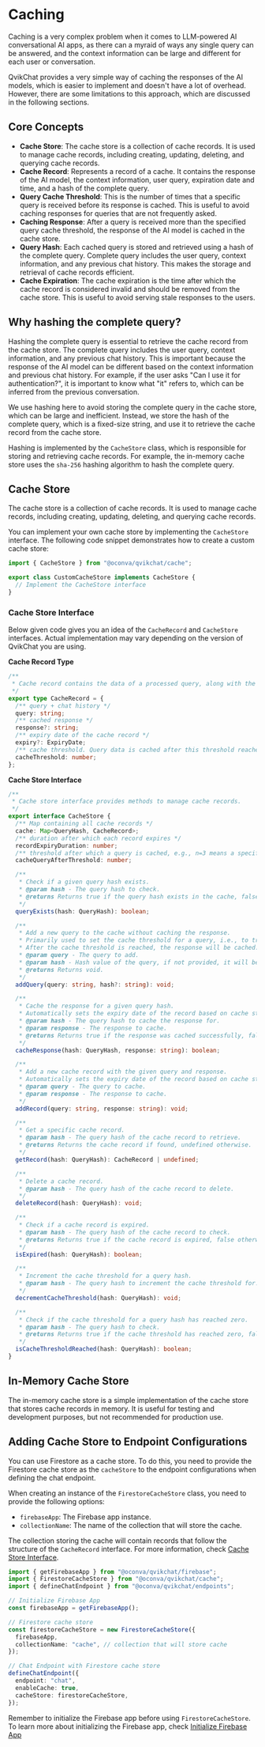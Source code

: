 # Caching

Caching is a very complex problem when it comes to LLM-powered AI conversational AI apps, as there can a myraid of ways any single query can be answered, and the context information can be large and different for each user or conversation.

QvikChat provides a very simple way of caching the responses of the AI models, which is easier to implement and doesn't have a lot of overhead. However, there are some limitations to this approach, which are discussed in the following sections.

## Core Concepts

- **Cache Store**: The cache store is a collection of cache records. It is used to manage cache records, including creating, updating, deleting, and querying cache records.
- **Cache Record**: Represents a record of a cache. It contains the response of the AI model, the context information, user query, expiration date and time, and a hash of the complete query.
- **Query Cache Threshold**: This is the number of times that a specific query is received before its response is cached. This is useful to avoid caching responses for queries that are not frequently asked.
- **Caching Response**: After a query is received more than the specified query cache threshold, the response of the AI model is cached in the cache store.
- **Query Hash**: Each cached query is stored and retrieved using a hash of the complete query. Complete query includes the user query, context information, and any previous chat history. This makes the storage and retrieval of cache records efficient.
- **Cache Expiration**: The cache expiration is the time after which the cache record is considered invalid and should be removed from the cache store. This is useful to avoid serving stale responses to the users.

## Why hashing the complete query?

Hashing the complete query is essential to retrieve the cache record from the cache store. The complete query includes the user query, context information, and any previous chat history. This is important because the response of the AI model can be different based on the context information and previous chat history. For example, if the user asks "Can I use it for authentication?", it is important to know what "it" refers to, which can be inferred from the previous conversation.

We use hashing here to avoid storing the complete query in the cache store, which can be large and inefficient. Instead, we store the hash of the complete query, which is a fixed-size string, and use it to retrieve the cache record from the cache store.

Hashing is implemented by the `CacheStore` class, which is responsible for storing and retrieving cache records. For example, the in-memory cache store uses the `sha-256` hashing algorithm to hash the complete query.

## Cache Store

The cache store is a collection of cache records. It is used to manage cache records, including creating, updating, deleting, and querying cache records.

You can implement your own cache store by implementing the `CacheStore` interface. The following code snippet demonstrates how to create a custom cache store:

```typescript copy
import { CacheStore } from "@oconva/qvikchat/cache";

export class CustomCacheStore implements CacheStore {
  // Implement the CacheStore interface
}
```

### Cache Store Interface

Below given code gives you an idea of the `CacheRecord` and `CacheStore` interfaces. Actual implementation may vary depending on the version of QvikChat you are using.

**Cache Record Type**

```typescript copy
/**
 * Cache record contains the data of a processed query, along with the expiry date of the record.
 */
export type CacheRecord = {
  /** query + chat history */
  query: string;
  /** cached response */
  response?: string;
  /** expiry date of the cache record */
  expiry?: ExpiryDate;
  /** cache threshold. Query data is cached after this threshold reaches zero. Avoids the need to cache all data for every query. */
  cacheThreshold: number;
};
```

**Cache Store Interface**

```typescript copy
/**
 * Cache store interface provides methods to manage cache records.
 */
export interface CacheStore {
  /** Map containing all cache records */
  cache: Map<QueryHash, CacheRecord>;
  /** duration after which each record expires */
  recordExpiryDuration: number;
  /** threshold after which a query is cached, e.g., n=3 means a specific query will be cached if received more than 3 times */
  cacheQueryAfterThreshold: number;

  /**
   * Check if a given query hash exists.
   * @param hash - The query hash to check.
   * @returns Returns true if the query hash exists in the cache, false otherwise.
   */
  queryExists(hash: QueryHash): boolean;

  /**
   * Add a new query to the cache without caching the response.
   * Primarily used to set the cache threshold for a query, i.e., to track the number of times this query is received.
   * After the cache threshold is reached, the response will be cached.
   * @param query - The query to add.
   * @param hash - Hash value of the query, if not provided, it will be generated.
   * @returns Returns void.
   */
  addQuery(query: string, hash?: string): void;

  /**
   * Cache the response for a given query hash.
   * Automatically sets the expiry date of the record based on cache store configurations.
   * @param hash - The query hash to cache the response for.
   * @param response - The response to cache.
   * @returns Returns true if the response was cached successfully, false otherwise.
   */
  cacheResponse(hash: QueryHash, response: string): boolean;

  /**
   * Add a new cache record with the given query and response.
   * Automatically sets the expiry date of the record based on cache store configurations.
   * @param query - The query to cache.
   * @param response - The response to cache.
   */
  addRecord(query: string, response: string): void;

  /**
   * Get a specific cache record.
   * @param hash - The query hash of the cache record to retrieve.
   * @returns Returns the cache record if found, undefined otherwise.
   */
  getRecord(hash: QueryHash): CacheRecord | undefined;

  /**
   * Delete a cache record.
   * @param hash - The query hash of the cache record to delete.
   */
  deleteRecord(hash: QueryHash): void;

  /**
   * Check if a cache record is expired.
   * @param hash - The query hash of the cache record to check.
   * @returns Returns true if the cache record is expired, false otherwise.
   */
  isExpired(hash: QueryHash): boolean;

  /**
   * Increment the cache threshold for a query hash.
   * @param hash - The query hash to increment the cache threshold for.
   */
  decrementCacheThreshold(hash: QueryHash): void;

  /**
   * Check if the cache threshold for a query hash has reached zero.
   * @param hash - The query hash to check.
   * @returns Returns true if the cache threshold has reached zero, false otherwise.
   */
  isCacheThresholdReached(hash: QueryHash): boolean;
}
```

## In-Memory Cache Store

The in-memory cache store is a simple implementation of the cache store that stores cache records in memory. It is useful for testing and development purposes, but not recommended for production use.

## Adding Cache Store to Endpoint Configurations

You can use Firestore as a cache store. To do this, you need to provide the Firestore cache store as the `cacheStore` to the endpoint configurations when defining the chat endpoint.

When creating an instance of the `FirestoreCacheStore` class, you need to provide the following options:

- `firebaseApp`: The Firebase app instance.
- `collectionName`: The name of the collection that will store the cache.

The collection storing the cache will contain records that follow the structure of the `CacheRecord` interface. For more information, check [Cache Store Interface](#cache-store-interface).

```typescript copy
import { getFirebaseApp } from "@oconva/qvikchat/firebase";
import { FirestoreCacheStore } from "@oconva/qvikchat/cache";
import { defineChatEndpoint } from "@oconva/qvikchat/endpoints";

// Initialize Firebase App
const firebaseApp = getFirebaseApp();

// Firestore cache store
const firestoreCacheStore = new FirestoreCacheStore({
  firebaseApp,
  collectionName: "cache", // collection that will store cache
});

// Chat Endpoint with Firestore cache store
defineChatEndpoint({
  endpoint: "chat",
  enableCache: true,
  cacheStore: firestoreCacheStore,
});
```

Remember to initialize the Firebase app before using `FirestoreCacheStore`. To learn more about initializing the Firebase app, check [Initialize Firebase App](/integrations/firebase#initialize-firebase-app)
